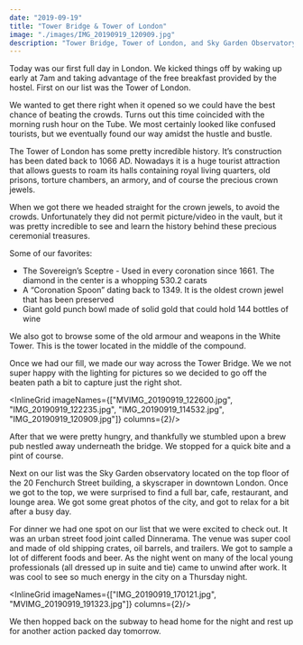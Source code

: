 ```yaml
---
date: "2019-09-19"
title: "Tower Bridge & Tower of London"
image: "./images/IMG_20190919_120909.jpg"
description: "Tower Bridge, Tower of London, and Sky Garden Observatory"
---
```



Today was our first full day in London. We kicked things off by waking up early at 7am and taking advantage of the free breakfast provided by the hostel. First on our list was the Tower of London.

We wanted to get there right when it opened so we could have the best chance of beating the crowds. Turns out this time coincided with the morning rush hour on the Tube. We most certainly looked like confused tourists, but we eventually found our way amidst the hustle and bustle.

The Tower of London has some pretty incredible history. It’s construction has been dated back to 1066 AD. Nowadays it is a huge tourist attraction that allows guests to roam its halls containing royal living quarters, old prisons, torture chambers, an armory, and of course the precious crown jewels.

<InlineImage imageName="IMG_20190919_092326.jpg"/>

When we got there we headed straight for the crown jewels, to avoid the crowds. Unfortunately they did not permit picture/video in the vault, but it was pretty incredible to see and learn the history behind these precious ceremonial treasures.

Some of our favorites:
+ The Sovereign’s Sceptre - Used in every coronation since 1661. The diamond in the center is a whopping 530.2 carats
+ A “Coronation Spoon” dating back to 1349. It is the oldest crown jewel that has been preserved
+ Giant gold punch bowl made of solid gold that could hold 144 bottles of wine

We also got to browse some of the old armour and weapons in the White Tower. This is the tower located in the middle of the compound.

<ImageTrifecta topImageName="IMG_20190919_100241.jpg" bottomImageName="MVIMG_20190919_103837.jpg" portraitImageName="IMG_20190919_100956.jpg"/>

Once we had our fill, we made our way across the Tower Bridge. We we not super happy with the lighting for pictures so we decided to go off the beaten path a bit to capture just the right shot.

<InlineGrid imageNames={["MVIMG_20190919_122600.jpg", "IMG_20190919_122235.jpg", "IMG_20190919_114532.jpg", "IMG_20190919_120909.jpg"]} columns={2}/>

After that we were pretty hungry, and thankfully we stumbled upon a brew pub nestled away underneath the bridge. We stopped for a quick bite and a pint of course.

Next on our list was the Sky Garden observatory located on the top floor of the 20 Fenchurch Street building, a skyscraper in downtown London. Once we got to the top, we were surprised to find a full bar, cafe, restaurant, and lounge area. We got some great photos of the city, and got to relax for a bit after a busy day.

<ImageTrifecta topImageName="IMG_20190919_142230.jpg" bottomImageName="IMG_20190919_144808.jpg" portraitImageName="IMG_20190919_162621.jpg" orientation="left"/>

For dinner we had one spot on our list that we were excited to check out. It was an urban street food joint called Dinnerama. The venue was super cool and made of old shipping crates, oil barrels, and trailers. We got to sample a lot of different foods and beer. As the night went on many of the local young professionals (all dressed up in suite and tie) came to unwind after work. It was cool to see so much energy in the city on a Thursday night.

<InlineGrid imageNames={["IMG_20190919_170121.jpg", "MVIMG_20190919_191323.jpg"]} columns={2}/>

We then hopped back on the subway to head home for the night and rest up for another action packed day tomorrow.